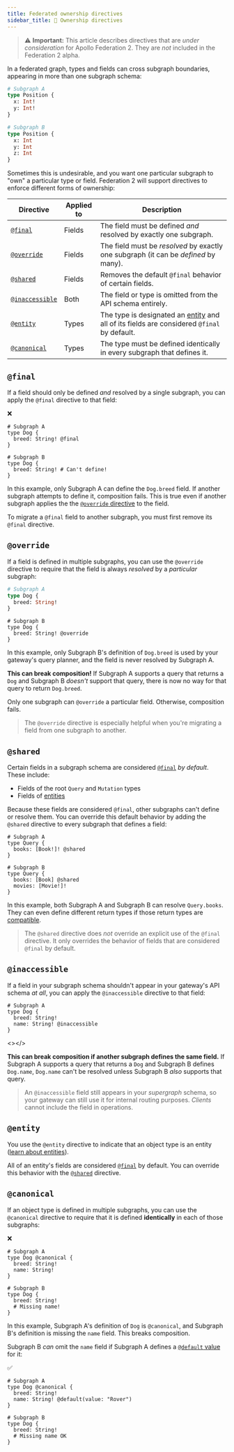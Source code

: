 ```yaml
---
title: Federated ownership directives
sidebar_title: 🚧 Ownership directives
---
```



> ⚠️ **Important:** This article describes directives that are _under consideration_ for Apollo Federation 2. They are _not_ included in the Federation 2 alpha.

In a federated graph, types and fields can cross subgraph boundaries, appearing in more than one subgraph schema:

<CodeColumns>

```graphql
# Subgraph A
type Position {
  x: Int!
  y: Int!
}
```

```graphql
# Subgraph B
type Position {
  x: Int
  y: Int
  z: Int
}
```

</CodeColumns>

Sometimes this is undesirable, and you want one particular subgraph to "own" a particular type or field. Federation 2 will support directives to enforce different forms of ownership:

| Directive | Applied to | Description |
|-----------|------------|-------------|
| [`@final`](#final) | Fields | The field must be defined _and_ resolved by exactly one subgraph. |
| [`@override`](#override) | Fields | The field must be _resolved_ by exactly one subgraph (it can be _defined_ by many). |
| [`@shared`](#shared) | Fields | Removes the default `@final` behavior of certain fields. |
| [`@inaccessible`](#inaccessible) | Both | The field or type is omitted from the API schema entirely. |
| [`@entity`](#entity) | Types | The type is designated an [entity](../entities/) and all of its fields are considered `@final` by default. |
| [`@canonical`](#canonical) | Types | The type must be defined identically in every subgraph that defines it. |

## `@final`

If a field should only be defined _and_ resolved by a single subgraph, you can apply the `@final` directive to that field:

<p style="margin-bottom: 0">❌</p>

<CodeColumns>

```graphql{3}
# Subgraph A
type Dog {
  breed: String! @final
}
```

```graphql{3}
# Subgraph B
type Dog {
  breed: String! # Can't define!
}
```

</CodeColumns>

In this example, only Subgraph A can define the `Dog.breed` field. If another subgraph attempts to define it, composition fails. This is true even if another subgraph applies the the [`@override` directive](#override) to the field.

To migrate a `@final` field to another subgraph, you must first remove its `@final` directive.

## `@override`

If a field is defined in multiple subgraphs, you can use the `@override` directive to require that the field is always _resolved_ by a _particular_ subgraph:

<CodeColumns>

```graphql
# Subgraph A
type Dog {
  breed: String!
}
```

```graphql{3}
# Subgraph B
type Dog {
  breed: String! @override
}
```

</CodeColumns>

In this example, only Subgraph B's definition of `Dog.breed` is used by your gateway's query planner, and the field is never resolved by Subgraph A.

**This can break composition!** If Subgraph A supports a query that returns a `Dog` and Subgraph B _doesn't_ support that query, there is now no way for that query to return `Dog.breed`.

Only one subgraph can `@override` a particular field. Otherwise, composition fails.

> The `@override` directive is especially helpful when you're migrating a field from one subgraph to another.



## `@shared`

Certain fields in a subgraph schema are considered [`@final`](#final) _by default_. These include:

* Fields of the root `Query` and `Mutation` types
* Fields of [entities](../entities/)

Because these fields are considered `@final`, other subgraphs can't define or resolve them. You can override this default behavior by adding the `@shared` directive to every subgraph that defines a field:

<CodeColumns>

```graphql{3}
# Subgraph A
type Query {
  books: [Book!]! @shared
}
```

```graphql{3}
# Subgraph B
type Query {
  books: [Book] @shared
  movies: [Movie!]!
}
```

</CodeColumns>

In this example, both Subgraph A and Subgraph B can resolve `Query.books`. They can even define different return types if those return types are [compatible](./value-types/#varying-field-return-types).

> The `@shared` directive does _not_ override an explicit use of the `@final` directive. It only overrides the behavior of fields that are considered `@final` by default.

## `@inaccessible`

If a field in your subgraph schema shouldn't appear in your gateway's API schema _at all_, you can apply the `@inaccessible` directive to that field:

<CodeColumns>

```graphql{4}
# Subgraph A
type Dog {
  breed: String!
  name: String! @inaccessible
}
```

<></>

</CodeColumns>

**This can break composition if another subgraph defines the same field.** If Subgraph A supports a query that returns a `Dog` and Subgraph B defines `Dog.name`, `Dog.name` can't be resolved unless Subgraph B _also_ supports that query.

> An `@inaccessible` field still appears in your _supergraph_ schema, so your gateway can still use it for internal routing purposes. _Clients_ cannot include the field in operations.

## `@entity`

You use the `@entity` directive to indicate that an object type is an entity ([learn about entities](../entities/)).

All of an entity's fields are considered [`@final`](#final) by default. You can override this behavior with the [`@shared`](#shared) directive.

## `@canonical`

If an object type is defined in multiple subgraphs, you can use the `@canonical` directive to require that it is defined **identically** in each of those subgraphs:

<p style="margin-bottom: 0">❌</p>

<CodeColumns>

```graphql{4}
# Subgraph A
type Dog @canonical {
  breed: String!
  name: String!
}
```

```graphql{4}
# Subgraph B
type Dog {
  breed: String!
  # Missing name!
}
```

</CodeColumns>

In this example, Subgraph A's definition of `Dog` is `@canonical`, and Subgraph B's definition is missing the `name` field. This breaks composition.

Subgraph B _can_ omit the `name` field if Subgraph A defines a [`@default` value](./composition/#set-a-default-value-for-the-field-coming-soon) for it:

<p style="margin-bottom: 0">✅</p>

<CodeColumns>

```graphql{4}
# Subgraph A
type Dog @canonical {
  breed: String!
  name: String! @default(value: "Rover")
}
```

```graphql{4}
# Subgraph B
type Dog {
  breed: String!
  # Missing name OK
}
```

</CodeColumns>
